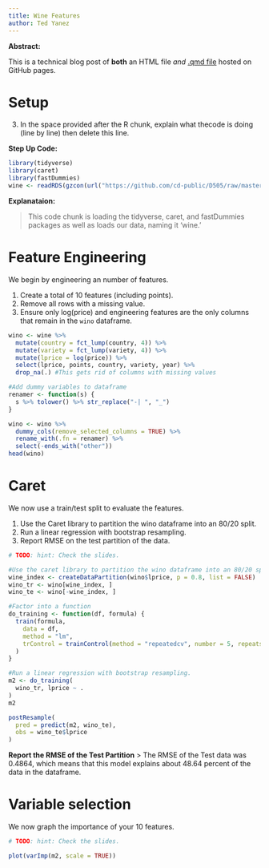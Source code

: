```yaml
---
title: Wine Features
author: Ted Yanez
---
```


**Abstract:**

This is a technical blog post of **both** an HTML file *and* [.qmd file](src/wine_features.qmd) hosted on GitHub pages.

# Setup

3.  In the space provided after the R chunk, explain what thecode is doing (line by line) then delete this line.

**Step Up Code:**

```r
library(tidyverse)
library(caret)
library(fastDummies)
wine <- readRDS(gzcon(url("https://github.com/cd-public/D505/raw/master/dat/wine.rds")))
```

**Explanataion:**

> This code chunk is loading the tidyverse, caret, and fastDummies packages as well as loads our data, naming it 'wine.'

# Feature Engineering

We begin by engineering an number of features.

1.  Create a total of 10 features (including points).
2.  Remove all rows with a missing value.
3.  Ensure only log(price) and engineering features are the only columns that remain in the `wino` dataframe.

```r
wino <- wine %>%
  mutate(country = fct_lump(country, 4)) %>%
  mutate(variety = fct_lump(variety, 4)) %>%
  mutate(lprice = log(price)) %>%
  select(lprice, points, country, variety, year) %>%
  drop_na(.) #This gets rid of columns with missing values

#Add dummy variables to dataframe
renamer <- function(s) {
  s %>% tolower() %>% str_replace("-| ", "_")
}

wino <- wino %>%
  dummy_cols(remove_selected_columns = TRUE) %>%
  rename_with(.fn = renamer) %>%
  select(-ends_with("other"))
head(wino)
```

# Caret

We now use a train/test split to evaluate the features.

1.  Use the Caret library to partition the wino dataframe into an 80/20 split.
2.  Run a linear regression with bootstrap resampling.
3.  Report RMSE on the test partition of the data.

```r
# TODO: hint: Check the slides.

#Use the caret library to partition the wino dataframe into an 80/20 split.
wine_index <- createDataPartition(wino$lprice, p = 0.8, list = FALSE)
wino_tr <- wino[wine_index, ]
wino_te <- wino[-wine_index, ]

#Factor into a function
do_training <- function(df, formula) {
  train(formula,
    data = df,
    method = "lm",
    trControl = trainControl(method = "repeatedcv", number = 5, repeats = 3)
  )
}

#Run a linear regression with bootstrap resampling.
m2 <- do_training(
  wino_tr, lprice ~ .
)
m2

postResample(
  pred = predict(m2, wino_te),
  obs = wino_te$lprice
)
```
**Report the RMSE of the Test Partition**
> The RMSE of the Test data was 0.4864, which means that this model explains about 48.64 percent of the data in the dataframe.


# Variable selection

We now graph the importance of your 10 features.

```r
# TODO: hint: Check the slides.

plot(varImp(m2, scale = TRUE))
```
